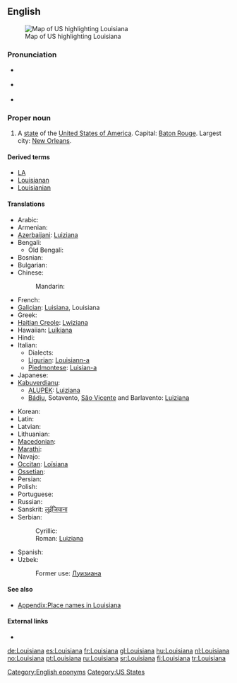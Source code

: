 ==English==
[[Image:Map of USA highlighting Louisiana.png|thumb|right|Map of US highlighting Louisiana]]

===Pronunciation===
* {{a|GenAm}} {{IPA|/luːˌiːziːˈænə/}}
*: {{audio|en-us-Louisiana.ogg|Audio (GenAm)}}
* {{a|Southern US}} {{IPA|/luːziːˈænə/}}
*: {{audio|en-us-Louisiana-2.ogg|Audio (Southern US)}}
* {{rhymes|ænə}}

===Proper noun===
{{en-proper noun}}

# A [[state]] of the [[United States of America]]. Capital: [[Baton Rouge]]. Largest city: [[New Orleans]].

====Derived terms====
* [[LA]]
* [[Louisianan]]
* [[Louisianian]]

====Translations====
{{trans-top|US state}}
* Arabic: {{t-|ar|لويزيانا|f|tr=luiziaana}}
* Armenian: {{t-|hy|Լուիզիանա|ch=Arm|tr=Luyiziana|xs=Armenian}}
* [[Azerbaijani]]: [[Luiziana#Azerbaijani|Luiziana]]
* Bengali: {{t-|bn|লুইজিয়ানা|ch=Beng|sc=Beng|xs=Bengali}}
** Old Bengali: {{tø|bpy|লুইসিয়ানা|ch=Beng|sc=Beng|xs=Bishnupriya Manipuri}}
* Bosnian: {{t-|bs|Luiziana|f}}
* Bulgarian: {{t-|bg|Луизиана|f|tr=Luiziána}}
* Chinese:
*: Mandarin: {{t|cmn|路易斯安那州|tr=Lùyìsī'ānnà-zhōu|sc=Hani}}
* French: {{t+|fr|Louisiane|f}}
* [[Galician]]: [[Luisiana]], Louisiana {{f}}
* Greek: {{t-|el|Λουιζιάνα|f|tr=Louiziana}}
* [[Haitian Creole]]: [[Lwiziana]] {{f}}
* Hawaiian: [[Luikiana]]
* Hindi: {{t-|hi|लुईज़ियाना|ch=Hi|xs=Hindi}}
* Italian: {{t-|it|Louisiana}}
** Dialects:
** [[Ligurian]]: [[Louisiann-a]]
** [[Piedmontese]]: [[Luisian-a]]
* Japanese: {{t-|ja|ルイジアナ州|tr=Ruijiana-shū}}
* [[Kabuverdianu]]:
** [[ALUPEK]]: [[Luiziana#Cape Verdean Crioulo|Luiziana]]
** [[Bádiu]], Sotavento, [[São Vicente]] and Barlavento: [[Luiziana#Cape Verdean Crioulo|Luiziana]]
{{trans-mid}}
* Korean: {{t-|ko|루이지애나 주|tr=ruijiaena chu|sc=Hang}}
* Latin: {{t|la|Ludoviciana|f}}
* Latvian: {{t-|lv|Luiziāna|xs=Latvian}}
* Lithuanian: {{t-|lt|Luiziana|xs=Lithuanian}}
* [[Macedonian]]: {{t|mk|Луизијана|f|tr=Luizijána|xs=Macedonian}}
* [[Marathi]]: {{t-|mr|लुईझियाना|sc=Deva|xs=Marathi}}
* Navajo: {{tø|nv|Liwíízí'eenah hahoodzo}}
* [[Occitan]]: [[Loïsiana]]
* [[Ossetian]]: {{tø|os|Луизианæ|ch=Cyrl|tr=[[Luizianae]]|sc=Cyrl|xs=Ossetian}}
* Persian: {{t-|fa|لوئیزیانا|xs=Persian}}
* Polish: {{t|pl|Luizjana|f}}
* Portuguese: {{t|pt|Luisiana|f}}
* Russian: {{t-|ru|Луизиана|f|tr=Luiziána}}
* Sanskrit: [[लुईजियाना]]
* Serbian:
*: Cyrillic: {{t-|sr|Луизиана|f|sc=Cyrl}}
*: Roman: [[Luiziana#Serbian|Luiziana]] {{f}}
* Spanish: {{t|es|Luisiana|f}}
* Uzbek: {{t-|uz|Luiziana|xs=Uzbek}}
*: Former use: [[Луизиана]]
{{trans-bottom}}

====See also====
* [[Appendix:Place names in Louisiana]]

====External links====
* {{pedialite}}

[[Category:English eponyms]]
[[Category:US States]]

[[de:Louisiana]]
[[es:Louisiana]]
[[fr:Louisiana]]
[[gl:Louisiana]]
[[hu:Louisiana]]
[[nl:Louisiana]]
[[no:Louisiana]]
[[pt:Louisiana]]
[[ru:Louisiana]]
[[sr:Louisiana]]
[[fi:Louisiana]]
[[tr:Louisiana]]